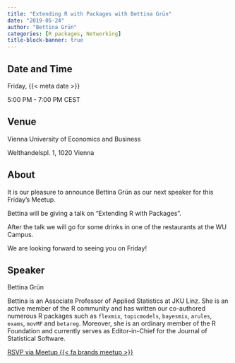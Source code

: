 ```yaml
---
title: "Extending R with Packages with Bettina Grün"
date: "2019-05-24"
author: "Bettina Grün"
categories: [R packages, Networking]
title-block-banner: true
---
```


## Date and Time

Friday, {{< meta date >}}

5:00 PM - 7:00 PM CEST

## Venue

Vienna University of Economics and Business

Welthandelspl. 1, 1020 Vienna

## About

It is our pleasure to announce Bettina Grün as our next speaker for this Friday's Meetup.

Bettina will be giving a talk on "Extending R with Packages".

After the talk we will go for some drinks in one of the restaurants at the WU Campus.

We are looking forward to seeing you on Friday!

## Speaker

Bettina Grün

Bettina is an Associate Professor of Applied Statistics at JKU Linz. She is an active member of the R community and has written our co-authored numerous R packages such as `flexmix`, `topicmodels`, `bayesmix`, `arules`, `exams`, `movMF` and `betareg`. Moreover, she is an ordinary member of the R Foundation and currently serves as Editor-in-Chief for the Journal of Statistical Software.

[RSVP via Meetup {{< fa brands meetup >}}](https://www.meetup.com/rladies-vienna/events/261638478){.btn .btn-outline-primary .rsvp}
